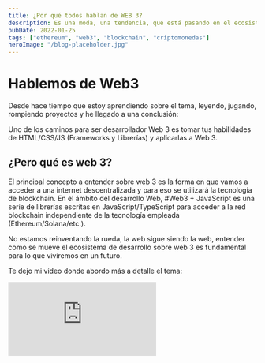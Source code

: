 ```yaml
---
title: ¿Por qué todos hablan de WEB 3?
description: Es una moda, una tendencia, que está pasando en el ecosistema de desarrollo web que todos hablan de WEB 3
pubDate: 2022-01-25
tags: ["ethereum", "web3", "blockchain", "criptomonedas"]
heroImage: "/blog-placeholder.jpg"
---
```


# Hablemos de Web3

Desde hace tiempo que estoy aprendiendo sobre el tema, leyendo, jugando, rompiendo proyectos y he llegado a una conclusión:

Uno de los caminos para ser desarrollador Web 3 es tomar tus habilidades de HTML/CSS/JS (Frameworks y Librerías) y aplicarlas a Web 3.

## ¿Pero qué es web 3?

El principal concepto a entender sobre web 3 es la forma en que vamos a acceder a una internet descentralizada y para eso se utilizará la tecnología de blockchain. En el ámbito del desarrollo Web, #Web3 + JavaScript es una serie de librerías escritas en JavaScript/TypeScript para acceder a la red blockchain independiente de la tecnología empleada (Ethereum/Solana/etc.).

No estamos reinventando la rueda, la web sigue siendo la web, entender como se mueve el ecosistema de desarrollo sobre web 3 es fundamental para lo que viviremos en un futuro.

Te dejo mi video donde abordo más a detalle el tema:

<div className="video-wrapper">
  <iframe
    src="https://www.youtube.com/embed/DwuGGibuS1Y"
    title="YouTube video player"
    frameborder="0"
    allow="accelerometer; autoplay; clipboard-write; encrypted-media; gyroscope; picture-in-picture"
    allowfullscreen
  ></iframe>
</div>
